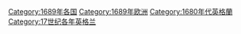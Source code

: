 [[Category:1689年各国|Category:1689年各国]]
[[Category:1689年欧洲|Category:1689年欧洲]]
[[Category:1680年代英格蘭|Category:1680年代英格蘭]]
[[Category:17世纪各年英格兰|Category:17世纪各年英格兰]]